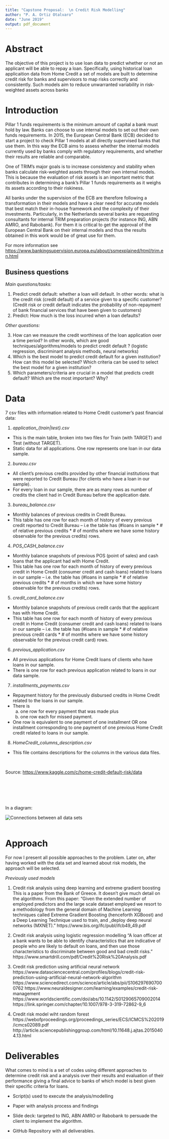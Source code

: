 ```yaml
---
title: "Capstone Proposal:  \n Credit Risk Modelling"
author: "P. A. Ortiz Otalvaro"
date: "June 2019"
output: pdf_document
---
```



# Abstract

The objective of this project is to use  loan data to predict whether or not an applicant will be able to repay a loan. Specifically, using historical loan applicaition data from Home Credit a set of models are built to determine credit risk for banks and supervisors to  map risks correctly and consistently. Such models aim to reduce unwarranted variability in risk-weighted assets across banks

# Introduction

Pillar 1 funds requirements is the minimum amount of capital a bank must hold by law. Banks can choose to use internal models to set out their own funds requirements. In 2015, the European Central Bank (ECB) decided to start a project to check Pillar 1 models at all directly supervised banks that use them. In this way the ECB aims to assess whether the internal models currently used by banks comply with regulatory requirements, and whether their results are reliable and comparable.

One of TRIM's major goals is to increase consistency and stability when banks calculate risk-weighted assets through their own internal models. This is because the evaluation of risk assets is an important metric that contributes in determining a bank's Pillar 1 funds requirements as it weighs its assets according to their riskiness.

All banks under the supervision of the ECB are therefore following a transformation in their models and have a clear need for accurate models that best match their in-house framework and the complexity of their investments. Particularly, in the Netherlands several banks are requesting consultants for internal TRIM preparation projects (for instance ING, ABN AMRO, and Rabobank). For them it is critical to get the approval of the European Central Bank on their internal models and thus the results obtained in this work would be of great use for them.

For more information see <https://www.bankingsupervision.europa.eu/about/ssmexplained/html/trim.en.html>

## Business questions
_Main questions/tasks:_ 

1. Predict credit default: whether a loan will default. In other words: what is the credit risk (credit default) of a service given to a specific customer? (Credit risk or credit default indicates the probability of non-repayment of bank financial services that have been given to customers) <br>
2. Predict: How much is the loss incurred when a loan defaults?

_Other questions:_

3. How can we measure the credit worthiness of the loan application over a time period? In other words, which are good techniques/algorithms/models to predict credit default  ? (logistic regression, discriminant analysis methods, neural networks) <br>
<!-- identify whether a borrower will default or not default -->
4. Which is the best model to predict credit default for a given institution? How can this model be selected? Which criteria can be used to select the best model for a given institution? <br>
5. Which parameters/criteria are crucial in a model that predicts credit default? Which are the most important? Why?




# Data
7 csv files with information related to Home Credit customer's past financial data:

1. *application_{train|test}.csv* 
* This is the main table, broken into two files for Train (with TARGET) and Test (without TARGET).
* Static data for all applications. One row represents one loan in our data sample.

2. *bureau.csv* 
* All client's previous credits provided by other financial institutions that were reported to Credit Bureau (for clients who have a loan in our sample).
* For every loan in our sample, there are as many rows as number of credits the client had in Credit Bureau before the application date.

3. *bureau_balance.csv*
* Monthly balances of previous credits in Credit Bureau.
* This table has one row for each month of history of every previous credit reported to Credit Bureau – i.e the table has (#loans in sample * # of relative previous credits * # of months where we have some history observable for the previous credits) rows.

4. *POS_CASH_balance.csv*
* Monthly balance snapshots of previous POS (point of sales) and cash loans that the applicant had with Home Credit.
* This table has one row for each month of history of every previous credit in Home Credit (consumer credit and cash loans) related to loans in our sample – i.e. the table has (#loans in sample * # of relative previous credits * # of months in which we have some history observable for the previous credits) rows.

5. *credit_card_balance.csv*
* Monthly balance snapshots of previous credit cards that the applicant has with Home Credit.
* This table has one row for each month of history of every previous credit in Home Credit (consumer credit and cash loans) related to loans in our sample – i.e. the table has (#loans in sample * # of relative previous credit cards * # of months where we have some history observable for the previous credit card) rows.

6. *previous_application.csv*
* All previous applications for Home Credit loans of clients who have loans in our sample.
* There is one row for each previous application related to loans in our data sample.

7. *installments_payments.csv*
* Repayment history for the previously disbursed credits in Home Credit related to the loans in our sample.
* There is 
    a) one row for every payment that was made plus 
    b) one row each for missed payment.
* One row is equivalent to one payment of one installment OR one installment corresponding to one payment of one previous Home Credit credit related to loans in our sample.

8. *HomeCredit_columns_description.csv*
* This file contains descriptions for the columns in the various data files.

<br>


Source: <https://www.kaggle.com/c/home-credit-default-risk/data>

<br>
<br>
<br>
<br>

In a diagram:

![Connections between all data sets](C:\Users\potalvar\Google Drive\Learning\Springboard_Intro2DS_onlylocal\Springboard_Intro2DS_Capstone\Intro2DS_Capstone_Report\home_credit.png)
<br>
<br>


# Approach

For now I present all possible approaches to the problem. Later on, after having worked with the data set and learned about risk models, the approach will be selected. 

_Previously used models_

1. Credit risk analysis using deep learning and extreme gradient boosting
This is a paper from the Bank of Greece. It doesn't give much detail on the algorithms. From this paper:
"Given the extended number of employed predictors and the large scale dataset employed we resort to a methodology from the general domain of Machine Learning techniques called Extreme Gradient Boosting (henceforth XGBoost) and a Deep Learning Technique used to train, and _deploy deep neural networks (MXNET)." 
https://www.bis.org/ifc/publ/ifcb49_49.pdf

2. Credit risk analysis using logistic regression modelling 
"A loan officer at a bank wants to be able to identify characteristics that are indicative of people who are likely to default on loans, and then use those characteristics to discriminate between good and bad credit risks." 
https://www.smartdrill.com/pdf/Credit%20Risk%20Analysis.pdf 

3. Credit risk prediction using artificial neural network 
https://www.datasciencecentral.com/profiles/blogs/credit-risk-prediction-using-artificial-neural-network-algorithm
https://www.sciencedirect.com/science/article/abs/pii/S1062976907000762
https://www.neuraldesigner.com/learning/examples/credit-risk-management
https://www.worldscientific.com/doi/abs/10.1142/S0129065709002014
https://link.springer.com/chapter/10.1007/978-3-319-72862-9_6

4. Credit risk model wiht random forest
https://webofproceedings.org/proceedings_series/ECS/ICMCS%202019/icmcs02089.pdf
http://article.sciencepublishinggroup.com/html/10.11648.j.ajtas.20150404.13.html



# Deliverables
What comes to mind is a set of codes using different approaches to determine credit risk and a analysis over their results and evaluation of their performance giving a final advice to banks of which model is best given their specific criteria for loans.


* Script(s) used to execute the analysis/modelling 

* Paper with analysis process and findings

* Slide deck: targeted to ING, ABN AMRO or Rabobank to persuade the client to implement the algorithm.

* GitHub Repository with all deliverables.

